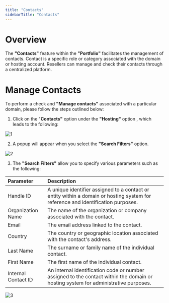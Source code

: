 ```yaml
---
title: "Contacts"
sidebarTitle: "Contacts"
---
```


# Overview

The **"Contacts"** feature within the **"Portfolio"** facilitates the management of contacts. Contact is a specific role or category associated with the domain or hosting account. Resellers can manage and check their contacts through a centralized platform.

# Manage Contacts

To perform a check and **"Manage contacts"** associated with a particular domain, please follow the steps outlined below:

1. Click on the "**Contacts"** option under the **"Hosting"** option , which leads to the following:

![1](/images/portocontactsimages/1.png)

2. A popup will appear when you select the  **"Search Filters"** option.

![2](/images/portocontactsimages/2.png)

3. The **"Search Filters"** allow you to specify various parameters such as the following:

| Parameter           | Description                                                                                                                        |
| :------------------ | :--------------------------------------------------------------------------------------------------------------------------------- |
| Handle ID           | A unique identifier assigned to a contact or entity within a domain or hosting system for reference and identification purposes.   |
| Organization Name   | The name of the organization or company associated with the contact.                                                               |
| Email               | The email address linked to the contact.                                                                                           |
| Country             | The country or geographic location associated with the contact's address.                                                          |
| Last Name           | The surname or family name of the individual contact.                                                                              |
| First Name          | The first name of the individual contact.                                                                                          |
| Internal Contact ID | An internal identification code or number assigned to the contact within the domain or hosting system for administrative purposes. |

![3](/images/portocontactsimages/3.png)